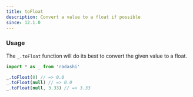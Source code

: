 ```yaml
---
title: toFloat
description: Convert a value to a float if possible
since: 12.1.0
---
```


### Usage

The `_.toFloat` function will do its best to convert the given value to a float.

```ts
import * as _ from 'radashi'

_.toFloat(0) // => 0.0
_.toFloat(null) // => 0.0
_.toFloat(null, 3.33) // => 3.33
```
